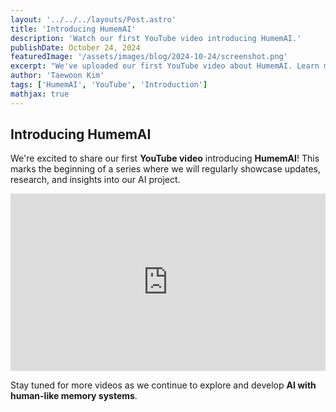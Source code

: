 ```yaml
---
layout: '../../../layouts/Post.astro'
title: 'Introducing HumemAI'
description: 'Watch our first YouTube video introducing HumemAI.'
publishDate: October 24, 2024
featuredImage: '/assets/images/blog/2024-10-24/screenshot.png'
excerpt: "We've uploaded our first YouTube video about HumemAI. Learn more about our vision and future plans."
author: 'Taewoon Kim'
tags: ['HumemAI', 'YouTube', 'Introduction']
mathjax: true
---
```


## Introducing HumemAI

We're excited to share our first **YouTube video** introducing **HumemAI**! This marks the beginning of a series where we will regularly showcase updates, research, and insights into our AI project.

<div style="position: relative; padding-bottom: 56.25%; height: 0; overflow: hidden; max-width: 100%; height: auto;">
  <iframe src="https://www.youtube.com/embed/WHRJ-6uxwEY" frameborder="0" allow="accelerometer; autoplay; clipboard-write; encrypted-media; gyroscope; picture-in-picture" allowfullscreen style="position: absolute; top: 0; left: 0; width: 100%; height: 100%;"></iframe>
</div>

Stay tuned for more videos as we continue to explore and develop **AI with human-like memory systems**.
